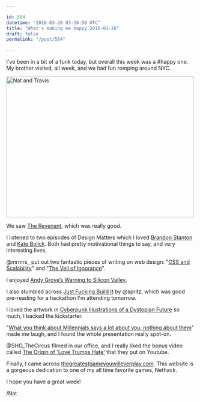 ```yaml
---

id: 564
datetime: "2016-03-28 03:16:50 UTC"
title: "What's making me happy 2016-03-26"
draft: false
permalink: "/post/564"

---
```


I've been in a bit of a funk today, but overall this week was a #happy one. My brother visited, all week, and we had fun romping around NYC.

<a data-flickr-embed="true"  href="https://www.flickr.com/photos/icco/25917988936/in/datetaken-ff/" title="Nat and Travis"><img src="https://farm2.staticflickr.com/1683/25917988936_258ce731ee.jpg" width="500" height="375" alt="Nat and Travis"></a><script async src="//embedr.flickr.com/assets/client-code.js" charset="utf-8"></script>

We saw [The Revenant](https://en.wikipedia.org/wiki/The_Revenant_(2015_film)), which was really good.

I listened to two episodes of Design Matters which I loved [Brandon Stanton](http://designobserver.com/feature/brandon-stanton/39246/) and [Kate Bolick](http://designobserver.com/feature/kate-bolick/39249/). Both had pretty motivational things to say, and very interesting lives.

@mrmrs_ put out two fantastic pieces of writing on web design: "[CSS and Scalability](http://mrmrs.io/writing/2016/03/24/scalable-css/)" and "[The Veil of Ignorance](http://mrmrs.io/writing/2016/03/23/the-veil-of-ignorance/)".

I enjoyed [Andy Grove’s Warning to Silicon Valley](http://www.nytimes.com/2016/03/26/opinion/andy-groves-warning-to-silicon-valley.html?action=click&pgtype=Homepage&clickSource=story-heading&module=opinion-c-col-left-region&region=opinion-c-col-left-region&WT.nav=opinion-c-col-left-region&_r=0).

I also stumbled across [Just Fucking Build It](https://keen.io/blog/37419311398/just-fucking-build-it) by @spritz, which was good pre-reading for a hackathon I'm attending tomorrow.

I loved the artwork in [Cyberpunk Illustrations of a Dystopian Future](http://thecreatorsproject.vice.com/blog/cyberpunk-art-book-gonzales) so much, I backed the kickstarter.

"[What you think about Millennials says a lot about you, nothing about them](https://boingboing.net/2016/03/26/what-you-think-about-millennia.html)" made me laugh, and I found the whole presentation really spot-on.

@SHO_TheCircus filmed in our office, and I really liked the bonus video called [The Origin of 'Love Trumps Hate'](https://www.youtube.com/watch?v=9lssNv9vM3U&feature=youtu.be) that they put on Youtube.

Finally, I came across [thegreatestgameyouwilleverplay.com](http://thegreatestgameyouwilleverplay.com/). This website is a gorgeous dedication to one of my all time favorite games, Nethack.

I hope you have a great week!

/Nat

